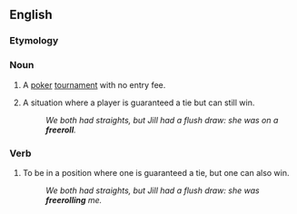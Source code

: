 ==English==

===Etymology===
{{compound|free|roll|lang=en}}

===Noun===
{{en-noun}}

# {{context|poker|lang=en}} A [[poker]] [[tournament]] with no entry fee.
# {{context|poker|lang=en}} A situation where a player is guaranteed a tie but can still win.
#: ''We both had straights, but Jill had a flush draw: she was on a '''freeroll'''.''

===Verb===
{{en-verb}}

# {{context|poker|lang=en}} To be in a position where one is guaranteed a tie, but one can also win.
#: ''We both had straights, but Jill had a flush draw: she was '''freerolling''' me.''